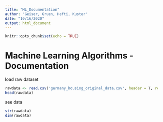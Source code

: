 ```yaml
---
title: "ML_Documentation"
author: "Geiser, Gruen, Hefti, Kuster"
date: "10/16/2020"
output: html_document
---
```


```r
knitr::opts_chunk$set(echo = TRUE)
```

# Machine Learning Algorithms - Documentation

load raw dataset
```r
rawdata <- read.csv('germany_housing_original_data.csv', header = T, row.names = 'X')
head(rawdata)
```

see data
```r
str(rawdata)
dim(rawdata)
```